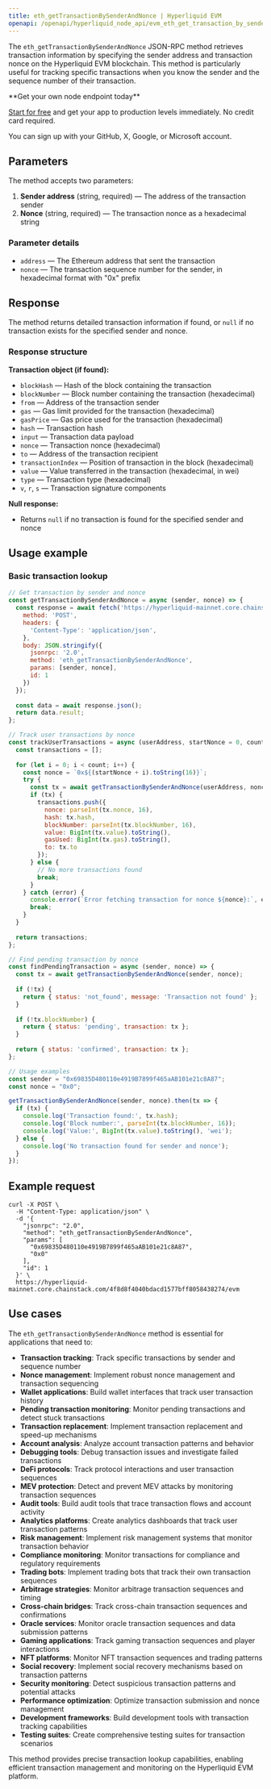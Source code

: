```yaml
---
title: eth_getTransactionBySenderAndNonce | Hyperliquid EVM
openapi: /openapi/hyperliquid_node_api/evm_eth_get_transaction_by_sender_and_nonce.json post /evm
---
```


The `eth_getTransactionBySenderAndNonce` JSON-RPC method retrieves transaction information by specifying the sender address and transaction nonce on the Hyperliquid EVM blockchain. This method is particularly useful for tracking specific transactions when you know the sender and the sequence number of their transaction.

<Check>
**Get your own node endpoint today**

[Start for free](https://console.chainstack.com/) and get your app to production levels immediately. No credit card required.

You can sign up with your GitHub, X, Google, or Microsoft account.
</Check>

## Parameters

The method accepts two parameters:

1. **Sender address** (string, required) — The address of the transaction sender
2. **Nonce** (string, required) — The transaction nonce as a hexadecimal string

### Parameter details

- `address` — The Ethereum address that sent the transaction
- `nonce` — The transaction sequence number for the sender, in hexadecimal format with "0x" prefix

## Response

The method returns detailed transaction information if found, or `null` if no transaction exists for the specified sender and nonce.

### Response structure

**Transaction object (if found):**
- `blockHash` — Hash of the block containing the transaction
- `blockNumber` — Block number containing the transaction (hexadecimal)
- `from` — Address of the transaction sender
- `gas` — Gas limit provided for the transaction (hexadecimal)
- `gasPrice` — Gas price used for the transaction (hexadecimal)
- `hash` — Transaction hash
- `input` — Transaction data payload
- `nonce` — Transaction nonce (hexadecimal)
- `to` — Address of the transaction recipient
- `transactionIndex` — Position of transaction in the block (hexadecimal)
- `value` — Value transferred in the transaction (hexadecimal, in wei)
- `type` — Transaction type (hexadecimal)
- `v`, `r`, `s` — Transaction signature components

**Null response:**
- Returns `null` if no transaction is found for the specified sender and nonce

## Usage example

### Basic transaction lookup

```javascript
// Get transaction by sender and nonce
const getTransactionBySenderAndNonce = async (sender, nonce) => {
  const response = await fetch('https://hyperliquid-mainnet.core.chainstack.com/YOUR_ENDPOINT/evm', {
    method: 'POST',
    headers: {
      'Content-Type': 'application/json',
    },
    body: JSON.stringify({
      jsonrpc: '2.0',
      method: 'eth_getTransactionBySenderAndNonce',
      params: [sender, nonce],
      id: 1
    })
  });
  
  const data = await response.json();
  return data.result;
};

// Track user transactions by nonce
const trackUserTransactions = async (userAddress, startNonce = 0, count = 10) => {
  const transactions = [];
  
  for (let i = 0; i < count; i++) {
    const nonce = `0x${(startNonce + i).toString(16)}`;
    try {
      const tx = await getTransactionBySenderAndNonce(userAddress, nonce);
      if (tx) {
        transactions.push({
          nonce: parseInt(tx.nonce, 16),
          hash: tx.hash,
          blockNumber: parseInt(tx.blockNumber, 16),
          value: BigInt(tx.value).toString(),
          gasUsed: BigInt(tx.gas).toString(),
          to: tx.to
        });
      } else {
        // No more transactions found
        break;
      }
    } catch (error) {
      console.error(`Error fetching transaction for nonce ${nonce}:`, error);
      break;
    }
  }
  
  return transactions;
};

// Find pending transaction by nonce
const findPendingTransaction = async (sender, nonce) => {
  const tx = await getTransactionBySenderAndNonce(sender, nonce);
  
  if (!tx) {
    return { status: 'not_found', message: 'Transaction not found' };
  }
  
  if (!tx.blockNumber) {
    return { status: 'pending', transaction: tx };
  }
  
  return { status: 'confirmed', transaction: tx };
};

// Usage examples
const sender = "0x69835D480110e4919B7899f465aAB101e21c8A87";
const nonce = "0x0";

getTransactionBySenderAndNonce(sender, nonce).then(tx => {
  if (tx) {
    console.log('Transaction found:', tx.hash);
    console.log('Block number:', parseInt(tx.blockNumber, 16));
    console.log('Value:', BigInt(tx.value).toString(), 'wei');
  } else {
    console.log('No transaction found for sender and nonce');
  }
});
```

## Example request

```shell Shell
curl -X POST \
  -H "Content-Type: application/json" \
  -d '{
    "jsonrpc": "2.0",
    "method": "eth_getTransactionBySenderAndNonce",
    "params": [
      "0x69835D480110e4919B7899f465aAB101e21c8A87",
      "0x0"
    ],
    "id": 1
  }' \
  https://hyperliquid-mainnet.core.chainstack.com/4f8d8f4040bdacd1577bff8058438274/evm
```

## Use cases

The `eth_getTransactionBySenderAndNonce` method is essential for applications that need to:

* **Transaction tracking**: Track specific transactions by sender and sequence number
* **Nonce management**: Implement robust nonce management and transaction sequencing
* **Wallet applications**: Build wallet interfaces that track user transaction history
* **Pending transaction monitoring**: Monitor pending transactions and detect stuck transactions
* **Transaction replacement**: Implement transaction replacement and speed-up mechanisms
* **Account analysis**: Analyze account transaction patterns and behavior
* **Debugging tools**: Debug transaction issues and investigate failed transactions
* **DeFi protocols**: Track protocol interactions and user transaction sequences
* **MEV protection**: Detect and prevent MEV attacks by monitoring transaction sequences
* **Audit tools**: Build audit tools that trace transaction flows and account activity
* **Analytics platforms**: Create analytics dashboards that track user transaction patterns
* **Risk management**: Implement risk management systems that monitor transaction behavior
* **Compliance monitoring**: Monitor transactions for compliance and regulatory requirements
* **Trading bots**: Implement trading bots that track their own transaction sequences
* **Arbitrage strategies**: Monitor arbitrage transaction sequences and timing
* **Cross-chain bridges**: Track cross-chain transaction sequences and confirmations
* **Oracle services**: Monitor oracle transaction sequences and data submission patterns
* **Gaming applications**: Track gaming transaction sequences and player interactions
* **NFT platforms**: Monitor NFT transaction sequences and trading patterns
* **Social recovery**: Implement social recovery mechanisms based on transaction patterns
* **Security monitoring**: Detect suspicious transaction patterns and potential attacks
* **Performance optimization**: Optimize transaction submission and nonce management
* **Development frameworks**: Build development tools with transaction tracking capabilities
* **Testing suites**: Create comprehensive testing suites for transaction scenarios

This method provides precise transaction lookup capabilities, enabling efficient transaction management and monitoring on the Hyperliquid EVM platform.